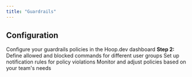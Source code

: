 ```yaml
---
title: "Guardrails"
---
```


## Configuration

<Steps>
  <Step title="Step 1">
    Configure your guardrails policies in the Hoop.dev dashboard
  </Step>
  <Step title="Step 2">
    <strong>Step 2:</strong> Define allowed and blocked commands for different user groups
  </Step>
  <Step title="Step 3">
    Set up notification rules for policy violations
  </Step>
  <Step title="Step 4">
    Monitor and adjust policies based on your team's needs
  </Step>
</Steps>